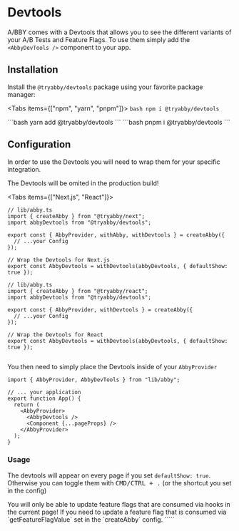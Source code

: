 
# Devtools

A/BBY comes with a Devtools that allows you to see the different variants of your A/B Tests and Feature Flags.
To use them simply add the `<AbbyDevTools />` component to your app.

## Installation

Install the `@tryabby/devtools` package using your favorite package manager:

<Tabs items={["npm", "yarn", "pnpm"]}>
  <Tab>
    ```bash
    npm i @tryabby/devtools
    ```
    </Tab>

  <Tab>
    ```bash
    yarn add @tryabby/devtools
    ```
</Tab>
  <Tab>
    ```bash
    pnpm i @tryabby/devtools 
    ```
    </Tab>
</Tabs>

## Configuration

In order to use the Devtools you will need to wrap them for your specific integration.

<Callout type="info" emoji="💡">
  The Devtools will be omited in the production build!
</Callout>

<Tabs items={["Next.js", "React"]}>
  <Tab>
  
````tsx
// lib/abby.ts
import { createAbby } from "@tryabby/next";
import abbyDevtools from "@tryabby/devtools";

export const { AbbyProvider, withAbby, withDevtools } = createAbby({
  // ...your Config
});

// Wrap the Devtools for Next.js
export const AbbyDevtools = withDevtools(abbyDevtools, { defaultShow: true });

`````

</Tab>
  <Tab>

````tsx
// lib/abby.ts
import { createAbby } from "@tryabby/react";
import abbyDevtools from "@tryabby/devtools";

export const { AbbyProvider, withDevtools } = createAbby({
  // ...your Config
});

// Wrap the Devtools for React
export const AbbyDevtools = withDevtools(abbyDevtools, { defaultShow: true });


````
  </Tab>
</Tabs>


You then need to simply place the Devtools inside of your `AbbyProvider`

````tsx
import { AbbyProvider, AbbyDevTools } from "lib/abby";

// ... your application
export function App() {
  return (
    <AbbyProvider>
      <AbbyDevtools />
      <Component {...pageProps} />
    </AbbyProvider>
  );
}
````

### Usage

The devtools will appear on every page if you set `defaultShow: true`.
Otherwise you can toggle them with <kbd>CMD/CTRL + .</kbd> (or the shortcut you set in the config)

<Callout type="warning" emoji="💡">
  You will only be able to update feature flags that are consumed via hooks in
  the current page! If you need to update a feature flag that is consumed via
  `getFeatureFlagValue` set in the `createAbby` config.
</Callout>
`````
